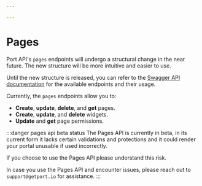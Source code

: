 ```yaml
---

---
```


# Pages

Port API's `pages` endpoints will undergo a structural change in the near future. The new structure will be more intuitive and easier to use.

Until the new structure is released, you can refer to the [Swagger API documentation](https://api.port.io/swagger/#Pages) for the available endpoints and their usage.

Currently, the `pages` endpoints allow you to:

- **Create**, **update**, **delete**, and **get** pages.
- **Create**, **update**, and **delete** widgets.
- **Update** and **get** page permissions.

:::danger pages api beta status
The Pages API is currently in beta, in its current form it lacks certain validations and protections and it could render your portal unusable if used incorrectly.

If you choose to use the Pages API please understand this risk.

In case you use the Pages API and encounter issues, please reach out to `support@getport.io` for assistance.
:::